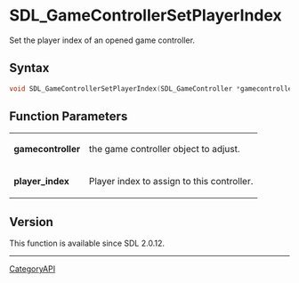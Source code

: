 = SDL_GameControllerSetPlayerIndex =

Set the player index of an opened game controller.

== Syntax ==

<syntaxhighlight lang='c'>
void SDL_GameControllerSetPlayerIndex(SDL_GameController *gamecontroller, int player_index);
</syntaxhighlight>

== Function Parameters ==

{|
|'''gamecontroller'''
|the game controller object to adjust.
|-
|'''player_index'''
|Player index to assign to this controller.
|}

== Version ==

This function is available since SDL 2.0.12.

----
[[CategoryAPI]]


